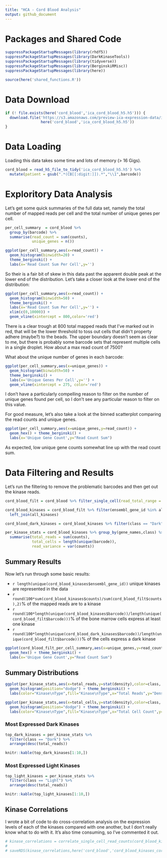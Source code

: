 ```yaml
---
title: "HCA - Cord Blood Analysis"
output: github_document
---
```


# Packages and Shared Code

```r
suppressPackageStartupMessages(library(rhdf5))
suppressPackageStartupMessages(library(DarkKinaseTools))
suppressPackageStartupMessages(library(tidyverse))
suppressPackageStartupMessages(library(BerginskiRMisc))
suppressPackageStartupMessages(library(here))
```

```r
source(here('shared_functions.R'))
```

# Data Download

```r
if (! file.exists(here('cord_blood','ica_cord_blood_h5.h5'))) {
  download.file('https://s3.amazonaws.com/preview-ica-expression-data/ica_cord_blood_h5.h5',
                here('cord_blood','ica_cord_blood_h5.h5'))
}
```

# Data Loading

Loading this data takes some time and lots of memory (> 16 Gigs).
```r
cord_blood = read_h5_file_to_tidy('ica_cord_blood_h5.h5') %>%
  mutate(patient = gsub(".*(CB[[:digit:]]).*","\\1",barcode))
```


# Exploritory Data Analysis

Let's get some quick summaries of the full data set, namely the total number of mapped reads per cell and the total number of unique genes per cell.
```r
per_cell_summary  = cord_blood %>%
  group_by(barcode) %>%
  summarise(read_count = sum(counts),
            unique_genes = n())

ggplot(per_cell_summary,aes(x=read_count)) + 
  geom_histogram(binwidth=20) + 
  theme_berginski() +
  labs(x='Read Count Sum Per Cell',y='')
```
So their is a fair bit of skew in this data past the apparent double peak at the lower end of the distribution. Let's take a closer look at the lower end of the distribution:

```r
ggplot(per_cell_summary,aes(x=read_count)) + 
  geom_histogram(binwidth=50) + 
  theme_berginski() +
  labs(x='Read Count Sum Per Cell',y='') +
  xlim(c(0,10000)) +
  geom_vline(xintercept = 800,color='red')
```

There is a clear trough at 800 total mapped reads that I've marked out in red, that will be the lower threshold to toss out cells that didn't property adhere (maybe?) to the beads. The upper boundary doesn't seem as clear to me, but there is probably some barcode sets that represent multiple cells in a single droplet. How about a max read count of 7500?

What about the unique number of genes in each barcode:

```r
ggplot(per_cell_summary,aes(x=unique_genes)) + 
  geom_histogram(binwidth=50) + 
  theme_berginski() +
  labs(x='Unique Genes Per Cell',y='') +
  geom_vline(xintercept = 275, color='red')
```

I don't have a particularly compelling reason to filter on the number of unique genes found per cell, so I don't see any particular reason to filter on this value.

For good measure, let's also take a look at the binned scatterplot comparing the read counts and unique genes.

```r
ggplot(per_cell_summary,aes(x=unique_genes,y=read_count)) + 
  geom_hex() + theme_berginski() +
  labs(x='Unique Gene Count',y="Read Count Sum")
```

As expected, low unique gene counts somewhat line up with the read count sum.

# Data Filtering and Results

Let's run the filtering to remove the problematic barcodes and then get out the kinase reads.

```r
cord_blood_filt = cord_blood %>% filter_single_cell(read_total_range = c(800,7500))

cord_blood_kinases = cord_blood_filt %>% filter(ensembl_gene_id %in% all_kinases$ensembl_gene_id) %>%
  left_join(all_kinases)

cord_blood_dark_kinases = cord_blood_kinases %>% filter(class == "Dark")

per_kinase_stats = cord_blood_kinases %>% group_by(gene_names,class) %>%
  summarise(total_reads = sum(counts), 
            total_cells = length(unique(barcode)), 
            read_variance = var(counts))
```

## Summary Results

Now let's run through some basic results:

* `r length(unique(cord_blood_kinases$ensembl_gene_id))` unique kinases are represented in the data
* `r round(100*sum(cord_blood_kinases$counts)/sum(cord_blood_filt$counts),2)`% of the mapped reads are to a kinase
* `r round(100*length(unique(cord_blood_kinases$barcode))/length(unique(cord_blood_filt$barcode)))`% of the bone marrow cells express at least one kinase
* `r round(100*length(unique(cord_blood_dark_kinases$barcode))/length(unique(cord_blood_filt$barcode)))`% of the cells express a dark kinase


```r
ggplot(cord_blood_filt_per_cell_summary,aes(x=unique_genes,y=read_count)) + 
  geom_hex() + theme_berginski() +
  labs(x='Unique Gene Count',y="Read Count Sum")
```

## Summary Distributions

```r
ggplot(per_kinase_stats,aes(x=total_reads,y=stat(density),color=class, fill=class)) + 
  geom_histogram(position="dodge") + theme_berginski() +
  labs(color="Kinase\nType",fill="Kinase\nType",x="Total Reads",y="Density")
```

```r
ggplot(per_kinase_stats,aes(x=total_cells,y=stat(density),color=class, fill=class)) + 
  geom_histogram(position="dodge") + theme_berginski() +
  labs(color="Kinase\nType",fill="Kinase\nType",x="Total Cell Count",y="Density")
```

### Most Expressed Dark Kinases

```r
top_dark_kinases = per_kinase_stats %>% 
  filter(class == "Dark") %>% 
  arrange(desc(total_reads))

knitr::kable(top_dark_kinases[1:10,])
```

### Most Expressed Light Kinases
```r
top_light_kinases = per_kinase_stats %>% 
  filter(class == "Light") %>% 
  arrange(desc(total_reads))

knitr::kable(top_light_kinases[1:10,])
```

## Kinase Correlations

I wrote a bit of code to do cross-correlation analysis on the expression levels of each of the kinases compared with one another, but I don't really know what to do with it. It's also time consuming, so I've commented it out.

```r
# kinase_correlations = correlate_single_cell_read_counts(cord_blood_kinases)
# 
# saveRDS(kinase_correlations,here('cord_blood','cord_blood_kinases_correlations.rds'))
```